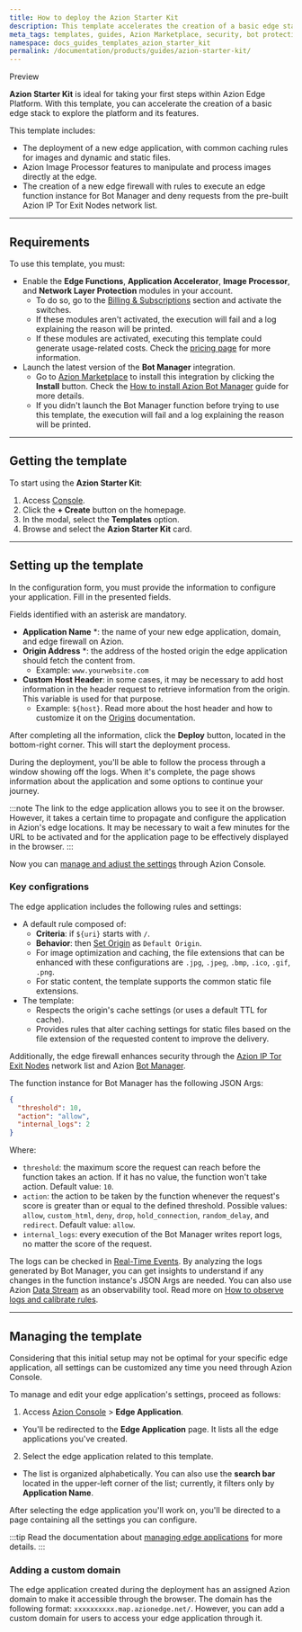 ```yaml
---
title: How to deploy the Azion Starter Kit
description: This template accelerates the creation of a basic edge stack to explore Azion's platform and its features.
meta_tags: templates, guides, Azion Marketplace, security, bot protection, edge computing
namespace: docs_guides_templates_azion_starter_kit
permalink: /documentation/products/guides/azion-starter-kit/
---
```



<Tag severity="info" client:only="vue">
Preview
</Tag>

**Azion Starter Kit** is ideal for taking your first steps within Azion Edge Platform. With this template, you can accelerate the creation of a basic edge stack to explore the platform and its features.

This template includes:

- The deployment of a new edge application, with common caching rules for images and dynamic and static files.
- Azion Image Processor features to manipulate and process images directly at the edge.
- The creation of a new edge firewall with rules to execute an edge function instance for Bot Manager and deny requests from the pre-built Azion IP Tor Exit Nodes network list.

---

## Requirements

To use this template, you must:

- Enable the **Edge Functions**, **Application Accelerator**, **Image Processor**, and **Network Layer Protection** modules in your account.
    - To do so, go to the [Billing & Subscriptions](/en/documentation/products/guides/billing-and-subscriptions/#subscriptions) section and activate the switches.
    - If these modules aren't activated, the execution will fail and a log explaining the reason will be printed.
    - If these modules are activated, executing this template could generate usage-related costs. Check the [pricing page](/en/documentation/products/pricing/) for more information.
- Launch the latest version of the **Bot Manager** integration.
    - Go to [Azion Marketplace](https://console.azion.com/marketplace) to install this integration by clicking the **Install** button. Check the [How to install Azion Bot Manager](/en/documentation/products/guides/bot-manager/) guide for more details.
    - If you didn't launch the Bot Manager function before trying to use this template, the execution will fail and a log explaining the reason will be printed.

---

## Getting the template

To start using the **Azion Starter Kit**:

1. Access [Console](https://console.azion.com).
2. Click the **+ Create** button on the homepage.
3. In the modal, select the **Templates** option. 
4. Browse and select the **Azion Starter Kit** card.

---

## Setting up the template

In the configuration form, you must provide the information to configure your application. Fill in the presented fields. 

Fields identified with an asterisk are mandatory.

- **Application Name** *: the name of your new edge application, domain, and edge firewall on Azion.
- **Origin Address** *: the address of the hosted origin the edge application should fetch the content from.
    - Example: `www.yourwebsite.com`
- **Custom Host Header**: in some cases, it may be necessary to add host information in the header request to retrieve information from the origin. This variable is used for that purpose.
    - Example: `${host}`. Read more about the host header and how to customize it on the [Origins](/en/documentation/products/edge-application/origins/#host-header) documentation.

After completing all the information, click the **Deploy** button, located in the bottom-right corner. This will start the deployment process.

During the deployment, you'll be able to follow the process through a window showing off the logs. When it's complete, the page shows information about the application and some options to continue your journey.

:::note
The link to the edge application allows you to see it on the browser. However, it takes a certain time to propagate and configure the application in Azion's edge locations. It may be necessary to wait a few minutes for the URL to be activated and for the application page to be effectively displayed in the browser.
:::

Now you can [manage and adjust the settings](#managing-the-template) through Azion Console.

### Key configrations

The edge application includes the following rules and settings:

- A default rule composed of:
    - **Criteria**: if `${uri}` starts with `/`.
    - **Behavior**: then [Set Origin](/en/documentation/products/build/edge-application/rules-engine/#set-origin) as `Default Origin`.
    - For image optimization and caching, the file extensions that can be enhanced with these configurations are `.jpg`, `.jpeg`, `.bmp`, `.ico`, `.gif`, `.png`. 
    - For static content, the template supports the common static file extensions. 
- The template:
    - Respects the origin's cache settings (or uses a default TTL for cache).
    - Provides rules that alter caching settings for static files based on the file extension of the requested content to improve the delivery.

Additionally, the edge firewall enhances security through the [Azion IP Tor Exit Nodes](/en/documentation/products/guides/secure/block-tor-networks/) network list and Azion [Bot Manager](/en/documentation/products/guides/bot-manager/).

The function instance for Bot Manager has the following JSON Args:

```json
{
  "threshold": 10,
  "action": "allow",
  "internal_logs": 2
}
```

Where:

- `threshold`: the maximum score the request can reach before the function takes an action. If it has no value, the function won't take action. Default value: `10`.
- `action`: the action to be taken by the function whenever the request's score is greater than or equal to the defined threshold. Possible values: `allow`, `custom_html`, `deny`, `drop`, `hold_connection`, `random_delay`, and `redirect`. Default value: `allow`.
- `internal_logs`: every execution of the Bot Manager writes report logs, no matter the score of the request.

The logs can be checked in [Real-Time Events](/en/documentation/products/observe/real-time-events/). By analyzing the logs generated by Bot Manager, you can get insights to understand if any changes in the function instance's JSON Args are needed. You can also use Azion [Data Stream](/en/documentation/products/observe/data-stream/) as an observability tool. Read more on [How to observe logs and calibrate rules](/en/documentation/products/guides/secure/manage-bots/#use-real-time-events-to-observe-and-calibrate-rules).

---

## Managing the template

Considering that this initial setup may not be optimal for your specific edge application, all settings can be customized any time you need through Azion Console.

To manage and edit your edge application's settings, proceed as follows:

1. Access [Azion Console](/en/documentation/products/guides/how-to-access-azion-console/) > **Edge Application**.
- You'll be redirected to the **Edge Application** page. It lists all the edge applications you've created. 
2. Select the edge application related to this template. 
- The list is organized alphabetically. You can also use the **search bar** located in the upper-left corner of the list; currently, it filters only by **Application Name**.

After selecting the edge application you'll work on, you'll be directed to a page containing all the settings you can configure.

:::tip
Read the documentation about [managing edge applications](/en/documentation/products/build/edge-application/first-steps/) for more details.
::: 

### Adding a custom domain

The edge application created during the deployment has an assigned Azion domain to make it accessible through the browser. The domain has the following format: `xxxxxxxxxx.map.azionedge.net/`. However, you can add a custom domain for users to access your edge application through it.


<LinkButton link="/en/documentation/products/guides/configure-a-domain/" label="go to configuring a domain guide" outlined /> 




